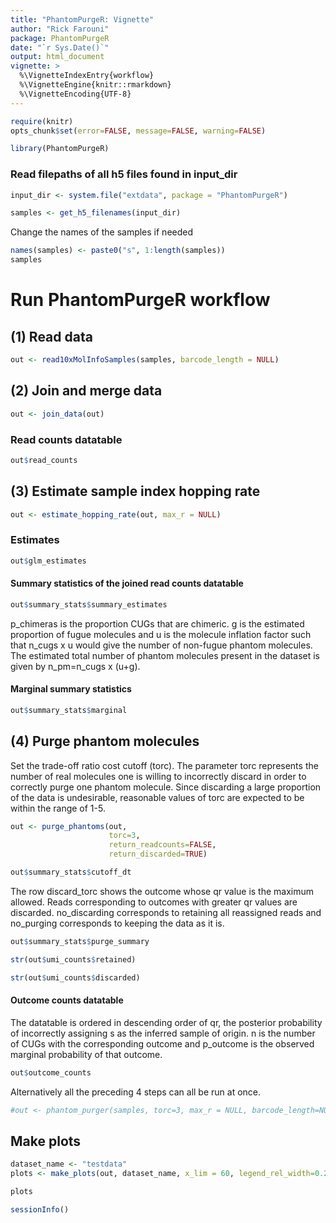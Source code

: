 ```yaml
---
title: "PhantomPurgeR: Vignette"
author: "Rick Farouni"
package: PhantomPurgeR
date: "`r Sys.Date()`"
output: html_document
vignette: >
  %\VignetteIndexEntry{workflow}
  %\VignetteEngine{knitr::rmarkdown}
  %\VignetteEncoding{UTF-8}
---
```



```r
require(knitr)
opts_chunk$set(error=FALSE, message=FALSE, warning=FALSE)
```
```r
library(PhantomPurgeR)
```



### Read filepaths of all h5 files found in input_dir

```r
input_dir <- system.file("extdata", package = "PhantomPurgeR")
```

```r
samples <- get_h5_filenames(input_dir)
```

Change the names of the samples if needed

```r
names(samples) <- paste0("s", 1:length(samples))
samples
```

# Run PhantomPurgeR workflow

## (1) Read data

```r
out <- read10xMolInfoSamples(samples, barcode_length = NULL)
```

##  (2) Join and merge data

```r
out <- join_data(out)
```

### Read counts datatable

```r
out$read_counts
```


## (3) Estimate sample index hopping rate

```r
out <- estimate_hopping_rate(out, max_r = NULL)
```

### Estimates

```r
out$glm_estimates
```


#### Summary statistics of the joined read counts datatable

```r
out$summary_stats$summary_estimates
```

p_chimeras is the proportion CUGs that are chimeric. g is the estimated proportion of fugue molecules and u is the molecule inflation factor such that n_cugs x u would give the number of non-fugue phantom molecules. The estimated total number of phantom molecules present in the dataset is given by n_pm=n_cugs x (u+g).


#### Marginal summary statistics

```r
out$summary_stats$marginal
```

## (4) Purge phantom molecules

Set the trade-off ratio cost cutoff (torc). The parameter torc represents the number of real molecules one is willing to incorrectly discard in order to correctly purge one phantom molecule. Since discarding a large proportion of the data is undesirable, reasonable values of torc are expected to be within the range of 1-5.

```r
out <- purge_phantoms(out,
                      torc=3,
                      return_readcounts=FALSE,
                      return_discarded=TRUE)
```



```r
out$summary_stats$cutoff_dt
```

The row discard_torc shows the outcome whose qr value is the maximum allowed. Reads corresponding to outcomes with greater qr values are discarded. no_discarding corresponds to retaining all reassigned reads and no_purging corresponds to keeping the data as it is.

```r
out$summary_stats$purge_summary
```


```r
str(out$umi_counts$retained)
```

```r
str(out$umi_counts$discarded)
```



#### Outcome counts datatable

The datatable is ordered in descending order of qr, the posterior probability of incorrectly assigning s as the inferred sample of origin. n is the number of CUGs with the corresponding outcome and p_outcome is the observed marginal probability of that outcome.

```r
out$outcome_counts
```


Alternatively all the preceding 4 steps can all be run at once.

```r
#out <- phantom_purger(samples, torc=3, max_r = NULL, barcode_length=NULL, return_readcounts=FALSE, return_discarded=TRUE)
```


## Make plots

```r
dataset_name <- "testdata"
plots <- make_plots(out, dataset_name, x_lim = 60, legend_rel_width=0.2)
```


```r
plots 
```

```r
sessionInfo()
```


